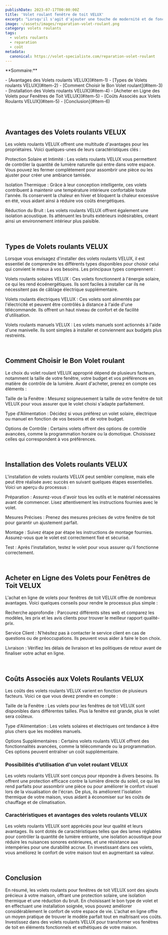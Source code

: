 ```yaml
---
publishDate: 2023-07-17T00:00:00Z
title: 'Volet roulant fenêtre de toit VELUX'
excerpt: "Lorsqu'il s'agit d'ajouter une touche de modernité et de fonctionnalité à vos fenêtres de toit, les volets roulants VELUX sont une option incontournable.Découvrez pourquoi vous devriez envisager d'acheter en ligne un volet roulant VELUX."
image: ~/assets/images/reparation-volet-roulant.png
category: volets roulants
tags:
  - volets roulants
  - reparation
  - coût
metadata:
  canonical: https://volet-specialiste.com/reparation-volet-roulant
---
```


<div>

<p>**Sommaire:**</p>
- [Avantages des Volets roulants VELUX](#item-1)
- [Types de Volets roulants VELUX](#item-2)
- [Comment Choisir le Bon Volet roulant](#item-3)
- [Installation des Volets roulants VELUX](#item-4)
- [Acheter en Ligne des Volets pour Fenêtres de Toit VELUX](#item-5)
- [Coûts Associés aux Volets Roulants VELUX](#item-5)
- [Conclusion](#item-6)
</div>

<a id="item-1"></a>
<br />
<br />

## Avantages des Volets roulants VELUX

Les volets roulants VELUX offrent une multitude d'avantages pour les propriétaires. Voici quelques-unes de leurs caractéristiques clés :

Protection Solaire et Intimité : Les volets roulants VELUX vous permettent de contrôler la quantité de lumière naturelle qui entre dans votre espace. Vous pouvez les fermer complètement pour assombrir une pièce ou les ajuster pour créer une ambiance tamisée.

Isolation Thermique : Grâce à leur conception intelligente, ces volets contribuent à maintenir une température intérieure confortable toute l'année. Ils conservent la chaleur en hiver et bloquent la chaleur excessive en été, vous aidant ainsi à réduire vos coûts énergétiques.

Réduction du Bruit : Les volets roulants VELUX offrent également une isolation acoustique. Ils atténuent les bruits extérieurs indésirables, créant ainsi un environnement intérieur plus paisible.

<a id="item-2"></a>
<br />

## Types de Volets roulants VELUX

Lorsque vous envisagez d'installer des volets roulants VELUX, il est essentiel de comprendre les différents types disponibles pour choisir celui qui convient le mieux à vos besoins. Les principaux types comprennent :

Volets roulants solaires VELUX : Ces volets fonctionnent à l'énergie solaire, ce qui les rend écoénergétiques. Ils sont faciles à installer car ils ne nécessitent pas de câblage électrique supplémentaire.

Volets roulants électriques VELUX : Ces volets sont alimentés par l'électricité et peuvent être contrôlés à distance à l'aide d'une télécommande. Ils offrent un haut niveau de confort et de facilité d'utilisation.

Volets roulants manuels VELUX : Les volets manuels sont actionnés à l'aide d'une manivelle. Ils sont simples à installer et conviennent aux budgets plus restreints.

<a id="item-2"></a>
<br />

## Comment Choisir le Bon Volet roulant

Le choix du volet roulant VELUX approprié dépend de plusieurs facteurs, notamment la taille de votre fenêtre, votre budget et vos préférences en matière de contrôle de la lumière. Avant d'acheter, prenez en compte ces éléments :

Taille de la Fenêtre : Mesurez soigneusement la taille de votre fenêtre de toit VELUX pour vous assurer que le volet choisi s'adapte parfaitement.

Type d'Alimentation : Décidez si vous préférez un volet solaire, électrique ou manuel en fonction de vos besoins et de votre budget.

Options de Contrôle : Certains volets offrent des options de contrôle avancées, comme la programmation horaire ou la domotique. Choisissez celles qui correspondent à vos préférences.

<a id="item-3"></a>
<br />

## Installation des Volets roulants VELUX

L'installation de volets roulants VELUX peut sembler complexe, mais elle peut être réalisée avec succès en suivant quelques étapes essentielles. Voici un aperçu du processus :

Préparation : Assurez-vous d'avoir tous les outils et le matériel nécessaires avant de commencer. Lisez attentivement les instructions fournies avec le volet.

Mesures Précises : Prenez des mesures précises de votre fenêtre de toit pour garantir un ajustement parfait.

Montage : Suivez étape par étape les instructions de montage fournies. Assurez-vous que le volet est correctement fixé et sécurisé.

Test : Après l'installation, testez le volet pour vous assurer qu'il fonctionne correctement.

<a id="item-4"></a>
<br />

## Acheter en Ligne des Volets pour Fenêtres de Toit VELUX

L'achat en ligne de volets pour fenêtres de toit VELUX offre de nombreux avantages. Voici quelques conseils pour rendre le processus plus simple :

Recherche approfondie : Parcourez différents sites web et comparez les modèles, les prix et les avis clients pour trouver le meilleur rapport qualité-prix.

Service Client : N'hésitez pas à contacter le service client en cas de questions ou de préoccupations. Ils peuvent vous aider à faire le bon choix.

Livraison : Vérifiez les délais de livraison et les politiques de retour avant de finaliser votre achat en ligne.

<a id="item-5"></a>
<br />

## Coûts Associés aux Volets Roulants VELUX

Les coûts des volets roulants VELUX varient en fonction de plusieurs facteurs. Voici ce que vous devez prendre en compte :

Taille de la Fenêtre : Les volets pour les fenêtres de toit VELUX sont disponibles dans différentes tailles. Plus la fenêtre est grande, plus le volet sera coûteux.

Type d'Alimentation : Les volets solaires et électriques ont tendance à être plus chers que les modèles manuels.

Options Supplémentaires : Certains volets roulants VELUX offrent des fonctionnalités avancées, comme la télécommande ou la programmation. Ces options peuvent entraîner un coût supplémentaire.

### Possibilités d’utilisation d'un volet roulant VELUX

Les volets roulants VELUX sont conçus pour répondre à divers besoins. Ils offrent une protection efficace contre la lumière directe du soleil, ce qui les rend parfaits pour assombrir une pièce ou pour améliorer le confort visuel lors de la visualisation de l'écran. De plus, ils améliorent l'isolation thermique de votre maison, vous aidant à économiser sur les coûts de chauffage et de climatisation.

### Caractéristiques et avantages des volets roulants VELUX

Les volets roulants VELUX sont appréciés pour leur qualité et leurs avantages. Ils sont dotés de caractéristiques telles que des lames réglables pour contrôler la quantité de lumière entrante, une isolation acoustique pour réduire les nuisances sonores extérieures, et une résistance aux intempéries pour une durabilité accrue. En investissant dans ces volets, vous améliorez le confort de votre maison tout en augmentant sa valeur.

<a id="item-6"></a>
<br />

## Conclusion

En résumé, les volets roulants pour fenêtres de toit VELUX sont des ajouts précieux à votre maison, offrant une protection solaire, une isolation thermique et une réduction du bruit. En choisissant le bon type de volet et en effectuant une installation soignée, vous pouvez améliorer considérablement le confort de votre espace de vie. L'achat en ligne offre un moyen pratique de trouver le modèle parfait tout en maîtrisant vos coûts. Investissez dans des volets roulants VELUX pour transformer vos fenêtres de toit en éléments fonctionnels et esthétiques de votre maison.
